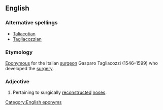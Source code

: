==English==

===Alternative spellings===
* [[Taliacotian]]
* [[Tagliacozzian]]

===Etymology===
[[eponymous|Eponymous]] for the Italian [[surgeon]] Gasparo Tagliacozzi (1546–1599) who developed the [[surgery]].

===Adjective===
{{en-adj|-}}

# {{medicine}} Pertaining to surgically [[reconstructed]] [[nose]]s.

[[Category:English eponyms]]